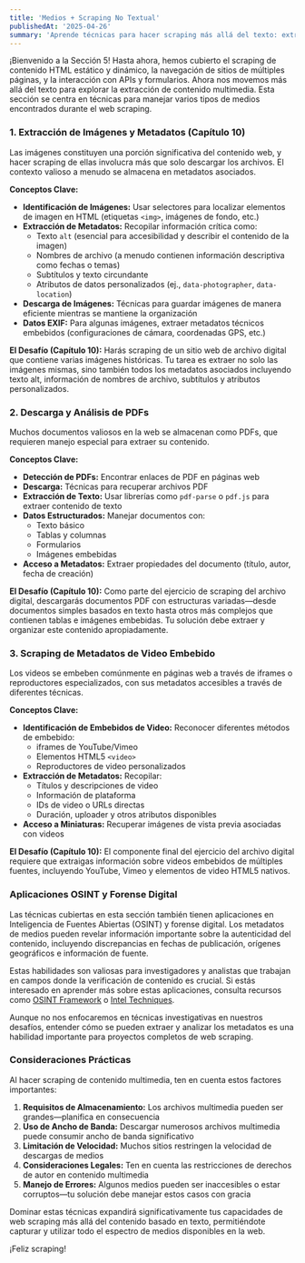 ```yaml
---
title: 'Medios + Scraping No Textual'
publishedAt: '2025-04-26'
summary: 'Aprende técnicas para hacer scraping más allá del texto: extraer imágenes con metadatos, descargar y analizar PDFs, y capturar información de video.'
---
```


¡Bienvenido a la Sección 5! Hasta ahora, hemos cubierto el scraping de contenido HTML estático y dinámico, la navegación de sitios de múltiples páginas, y la interacción con APIs y formularios. Ahora nos movemos más allá del texto para explorar la extracción de contenido multimedia. Esta sección se centra en técnicas para manejar varios tipos de medios encontrados durante el web scraping.

### 1. Extracción de Imágenes y Metadatos (Capítulo 10)

Las imágenes constituyen una porción significativa del contenido web, y hacer scraping de ellas involucra más que solo descargar los archivos. El contexto valioso a menudo se almacena en metadatos asociados.

**Conceptos Clave:**

* **Identificación de Imágenes:** Usar selectores para localizar elementos de imagen en HTML (etiquetas `<img>`, imágenes de fondo, etc.)
* **Extracción de Metadatos:** Recopilar información crítica como:
  * Texto `alt` (esencial para accesibilidad y describir el contenido de la imagen)
  * Nombres de archivo (a menudo contienen información descriptiva como fechas o temas)
  * Subtítulos y texto circundante
  * Atributos de datos personalizados (ej., `data-photographer`, `data-location`)
* **Descarga de Imágenes:** Técnicas para guardar imágenes de manera eficiente mientras se mantiene la organización
* **Datos EXIF:** Para algunas imágenes, extraer metadatos técnicos embebidos (configuraciones de cámara, coordenadas GPS, etc.)

**El Desafío (Capítulo 10):** Harás scraping de un sitio web de archivo digital que contiene varias imágenes históricas. Tu tarea es extraer no solo las imágenes mismas, sino también todos los metadatos asociados incluyendo texto alt, información de nombres de archivo, subtítulos y atributos personalizados.

### 2. Descarga y Análisis de PDFs

Muchos documentos valiosos en la web se almacenan como PDFs, que requieren manejo especial para extraer su contenido.

**Conceptos Clave:**

* **Detección de PDFs:** Encontrar enlaces de PDF en páginas web
* **Descarga:** Técnicas para recuperar archivos PDF
* **Extracción de Texto:** Usar librerías como `pdf-parse` o `pdf.js` para extraer contenido de texto
* **Datos Estructurados:** Manejar documentos con:
  * Texto básico
  * Tablas y columnas
  * Formularios
  * Imágenes embebidas
* **Acceso a Metadatos:** Extraer propiedades del documento (título, autor, fecha de creación)

**El Desafío (Capítulo 10):** Como parte del ejercicio de scraping del archivo digital, descargarás documentos PDF con estructuras variadas—desde documentos simples basados en texto hasta otros más complejos que contienen tablas e imágenes embebidas. Tu solución debe extraer y organizar este contenido apropiadamente.

### 3. Scraping de Metadatos de Video Embebido

Los videos se embeben comúnmente en páginas web a través de iframes o reproductores especializados, con sus metadatos accesibles a través de diferentes técnicas.

**Conceptos Clave:**

* **Identificación de Embebidos de Video:** Reconocer diferentes métodos de embebido:
  * iframes de YouTube/Vimeo
  * Elementos HTML5 `<video>`
  * Reproductores de video personalizados
* **Extracción de Metadatos:** Recopilar:
  * Títulos y descripciones de video
  * Información de plataforma
  * IDs de video o URLs directas
  * Duración, uploader y otros atributos disponibles
* **Acceso a Miniaturas:** Recuperar imágenes de vista previa asociadas con videos

**El Desafío (Capítulo 10):** El componente final del ejercicio del archivo digital requiere que extraigas información sobre videos embebidos de múltiples fuentes, incluyendo YouTube, Vimeo y elementos de video HTML5 nativos.

### Aplicaciones OSINT y Forense Digital

Las técnicas cubiertas en esta sección también tienen aplicaciones en Inteligencia de Fuentes Abiertas (OSINT) y forense digital. Los metadatos de medios pueden revelar información importante sobre la autenticidad del contenido, incluyendo discrepancias en fechas de publicación, orígenes geográficos e información de fuente.

Estas habilidades son valiosas para investigadores y analistas que trabajan en campos donde la verificación de contenido es crucial. Si estás interesado en aprender más sobre estas aplicaciones, consulta recursos como [OSINT Framework](https://osintframework.com/) o [Intel Techniques](https://inteltechniques.com/index.html).

Aunque no nos enfocaremos en técnicas investigativas en nuestros desafíos, entender cómo se pueden extraer y analizar los metadatos es una habilidad importante para proyectos completos de web scraping.

### Consideraciones Prácticas

Al hacer scraping de contenido multimedia, ten en cuenta estos factores importantes:

1. **Requisitos de Almacenamiento:** Los archivos multimedia pueden ser grandes—planifica en consecuencia
2. **Uso de Ancho de Banda:** Descargar numerosos archivos multimedia puede consumir ancho de banda significativo
3. **Limitación de Velocidad:** Muchos sitios restringen la velocidad de descargas de medios
4. **Consideraciones Legales:** Ten en cuenta las restricciones de derechos de autor en contenido multimedia
5. **Manejo de Errores:** Algunos medios pueden ser inaccesibles o estar corruptos—tu solución debe manejar estos casos con gracia

Dominar estas técnicas expandirá significativamente tus capacidades de web scraping más allá del contenido basado en texto, permitiéndote capturar y utilizar todo el espectro de medios disponibles en la web.

¡Feliz scraping!